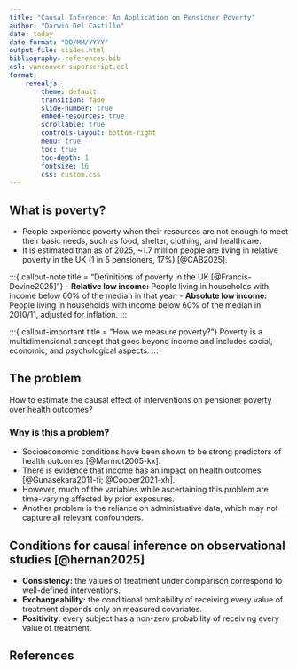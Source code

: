 ```yaml
---
title: "Causal Inference: An Application on Pensioner Poverty"
author: "Darwin Del Castillo"
date: today
date-format: "DD/MM/YYYY"
output-file: slides.html
bibliography: references.bib
csl: vancouver-superscript.csl
format:
    revealjs:
        theme: default
        transition: fade
        slide-number: true
        embed-resources: true
        scrollable: true
        controls-layout: bottom-right
        menu: true
        toc: true
        toc-depth: 1
        fontsize: 16
        css: custom.css
---
```


## What is poverty?

- People experience poverty when their resources are not enough to meet their basic needs, such as food, shelter, clothing, and healthcare.
- It is estimated than as of 2025, ~1.7 million people are living in relative poverty in the UK (1 in 5 pensioners, 17%) [@CAB2025].

:::{.callout-note title = "Definitions of poverty in the UK [@Francis-Devine2025]"}
- **Relative low income:** People living in households with income below 60% of the median in that year.
- **Absolute low income:** People living in households with income below 60% of the median in 2010/11, adjusted for inflation.
:::

:::{.callout-important title = "How we measure poverty?"}
  Poverty is a multidimensional concept that goes beyond income and includes social, economic, and psychological aspects.
:::

## The problem
How to estimate the causal effect of interventions on pensioner poverty over health outcomes?

### Why is this a problem?
- Socioeconomic conditions have been shown to be strong predictors of health outcomes [@Marmot2005-kx].
- There is evidence that income has an impact on health outcomes [@Gunasekara2011-fi; @Cooper2021-xh].
- However, much of the variables while ascertaining this problem are time-varying affected by prior exposures.
- Another problem is the reliance on administrative data, which may not capture all relevant confounders.

## Conditions for causal inference on observational studies [@hernan2025]
- **Consistency:** the values of treatment under comparison correspond to well-defined interventions.
- **Exchangeability:** the conditional probability of receiving every value of treatment depends only on measured covariates.
- **Positivity:** every subject has a non-zero probability of receiving every value of treatment.

## 

## References
::: {#refs}
:::
